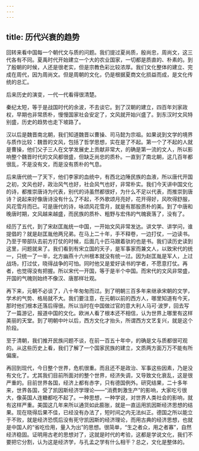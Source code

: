 ```yaml
---
---
---
```

title: 历代兴衰的趋势
---




回转来看中国每一个朝代文与质的问题。我们提过夏尚质，殷尚忠，周尚文，这三代各有不同。夏禹时代开始建立一个大的农业国家，一切都是质直的、朴素的。到了殷朝的时候，人还是很老实，但是宗教色彩比较浓厚。我们文化整体的建立、完成在周代，因为周尚文。但是周朝的文化，仍是根据夏商文化损益而成，是文化传统的总汇。

后来历史的演变，一代一代看得很清楚。

秦纪太短，等于是战国时代的余波，不去谈它。到了汉朝的建立，四百年刘家政权，早期也非常质朴，慢慢国家社会安定了，文风就开始兴盛了。到东汉时文风特别盛，历史的趋势也走下坡路了。

汉以后是魏晋南北朝，我们知道魏晋以曹操、司马懿为宗祖。如果说到文学的境界与质作比较：魏晋的文风，包括了哲学思想，实在是了不起。第一个了不起的人就是曹操，他们父子三人在文学发展史上贡献非常大，的确是第一流的文人，所以影响整个魏晋时代的文风都很盛，但缺乏尚忠的质朴。一直到了南北朝，这几百年都很乱，不是没有文，而是没有质朴的气息。

后来唐代统一了天下，他们李家的血统中，有西北边陲民族的血液，所以唐代开国之初，文风也好，政治风气也好，社会风气也好，非常朴实。我们今天讲中国文化的诗，都推崇唐诗为代表，别代的诗虽然都很好，为什么不足以代表，而推崇到唐诗？说起来好像唐诗没有什么了不起，不外歌颂月亮好，花开得好，风吹得舒服，风花雪月而已。可是唐代的诗，咏颂风花雪月，就是有那股质朴的美。到了中唐和晚唐时期，文风越来越盛，而民族的质朴、粗野与宏伟的气魄衰落了，没有了。

经历了五代，到了宋赵匡胤统一中国，一开始文风非常发达。讲文学、讲学问，谁提倡的？就是赵匡胤他两兄弟。在马上二十年，手不释卷，一边打仗，一边读书。乃至于带部队去前方打仗的时候，后面几十匹马跟着驮的也是书。我们读历史读到这里，问题就来了。我们看到有宋立国的天子，是军事家而兼文人，以致宋代的统一，只统一了一半，北方幽燕十六州根本就没有统一过。因为赵匡胤是军人，上过战场，打过仗，晓得战争的可怕。同时他又是爱好读书的学者，不愿意打仗。再者，也觉得没有把握。所以宋代一开国，等于是半个中国。而宋代的文风非常盛，开国的气魄则始终不像汉、唐那样壮观。

再下来，元朝不必谈了，八十年匆匆而过。到了明朝三百多年来继承宋朝的文学，学术的气势、格局就不大。我们要注意，在元朝以前的西方人，哪里知道有今天，那时他们根本还落后得很。所以当时在中国做过官的意大利人马可·波罗，回去写了一篇游记，报道中国的文化。欧洲人看了根本还不相信，认为世界上哪里有这样美丽的天堂。到了明朝中叶以后，西方文化才抬头，所谓西方文艺复兴，就是这个阶段。

至于清朝，我们推开民族问题不谈，在前一百五十年中，的确是文与质都很可观的。从这些历史上看，我们了解了一个国家民族的建立，文质两方面万万不能有所偏废。

再回到现代，今日整个世界，危机很重。而且还不是政治、军事这些因素，乃是没有文化了。尤其我们目前所面对的整个世界，经济失调，又导致文化衰乱，这是很严重的。目前世界各国，经济上都有赤字，只有德国例外。研究结果，二十多年来，世界各国，受了凯因斯经济学理论——“消费刺激生产”的影响，大家吃亏很大，像英国人连糖都吃不起了。一种思想，一种学说，对世界人类社会的影响，就有这样严重。美国这几年来所以通货如此膨胀，就是一直运用凯因斯经济思想的结果。现在晓得后果不佳，已经没有办法了，短时间之内无法纠正。德国之所以能立于不败，就是经济恐慌后没有死守凯因斯的经济理论，而用古典的经济思想，也就是中国人的“省吃俭用，量入为出”的思想。很简单，“生之者众，用之者寡”，自然经济稳固。证明用古老的思想对了，这就是时代的考验，这都是学说文化，我们不要把它分割，认为这是经济学，与孔孟之学有什么相干？总之，文化是整体的。